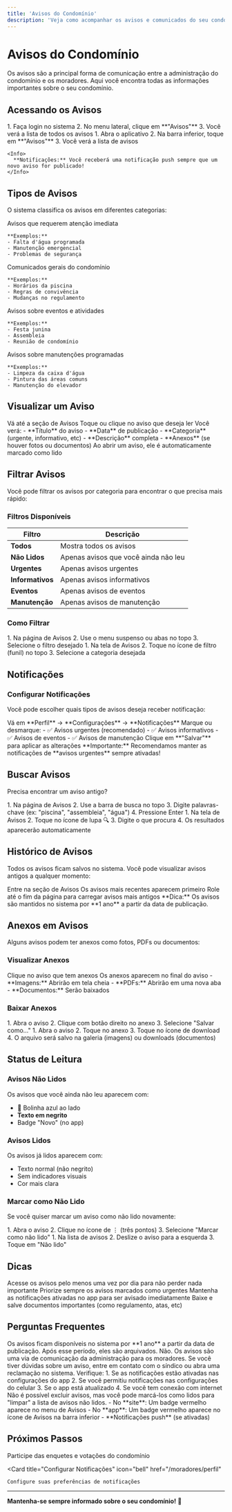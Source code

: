 ```yaml
---
title: 'Avisos do Condomínio'
description: 'Veja como acompanhar os avisos e comunicados do seu condomínio'
---
```


# Avisos do Condomínio

Os avisos são a principal forma de comunicação entre a administração do condomínio e os moradores. Aqui você encontra todas as informações importantes sobre o seu condomínio.

## Acessando os Avisos

<Tabs>
  <Tab title="Pelo Site">
    1. Faça login no sistema
    2. No menu lateral, clique em **"Avisos"**
    3. Você verá a lista de todos os avisos
  </Tab>
  
  <Tab title="Pelo App">
    1. Abra o aplicativo
    2. Na barra inferior, toque em **"Avisos"**
    3. Você verá a lista de avisos
    
    <Info>
      **Notificações:** Você receberá uma notificação push sempre que um novo aviso for publicado!
    </Info>
  </Tab>
</Tabs>

## Tipos de Avisos

O sistema classifica os avisos em diferentes categorias:

<CardGroup cols={2}>
  <Card title="🔴 Urgente" icon="circle-exclamation">
    Avisos que requerem atenção imediata
    
    **Exemplos:**
    - Falta d'água programada
    - Manutenção emergencial
    - Problemas de segurança
  </Card>
  
  <Card title="ℹ️ Informativo" icon="circle-info">
    Comunicados gerais do condomínio
    
    **Exemplos:**
    - Horários da piscina
    - Regras de convivência
    - Mudanças no regulamento
  </Card>
  
  <Card title="📅 Evento" icon="calendar-days">
    Avisos sobre eventos e atividades
    
    **Exemplos:**
    - Festa junina
    - Assembleia
    - Reunião de condomínio
  </Card>
  
  <Card title="🔧 Manutenção" icon="wrench">
    Avisos sobre manutenções programadas
    
    **Exemplos:**
    - Limpeza da caixa d'água
    - Pintura das áreas comuns
    - Manutenção do elevador
  </Card>
</CardGroup>

## Visualizar um Aviso

<Steps>
  <Step title="Acesse a Lista">
    Vá até a seção de Avisos
  </Step>
  
  <Step title="Clique no Aviso">
    Toque ou clique no aviso que deseja ler
  </Step>
  
  <Step title="Leia o Conteúdo">
    Você verá:
    - **Título** do aviso
    - **Data** de publicação
    - **Categoria** (urgente, informativo, etc)
    - **Descrição** completa
    - **Anexos** (se houver fotos ou documentos)
  </Step>
  
  <Step title="Marcado como Lido">
    Ao abrir um aviso, ele é automaticamente marcado como lido
  </Step>
</Steps>

## Filtrar Avisos

Você pode filtrar os avisos por categoria para encontrar o que precisa mais rápido:

### Filtros Disponíveis

| Filtro | Descrição |
|--------|-----------|
| **Todos** | Mostra todos os avisos |
| **Não Lidos** | Apenas avisos que você ainda não leu |
| **Urgentes** | Apenas avisos urgentes |
| **Informativos** | Apenas avisos informativos |
| **Eventos** | Apenas avisos de eventos |
| **Manutenção** | Apenas avisos de manutenção |

### Como Filtrar

<Tabs>
  <Tab title="Pelo Site">
    1. Na página de Avisos
    2. Use o menu suspenso ou abas no topo
    3. Selecione o filtro desejado
  </Tab>
  
  <Tab title="Pelo App">
    1. Na tela de Avisos
    2. Toque no ícone de filtro (funil) no topo
    3. Selecione a categoria desejada
  </Tab>
</Tabs>

## Notificações

### Configurar Notificações

Você pode escolher quais tipos de avisos deseja receber notificação:

<Steps>
  <Step title="Acesse Configurações">
    Vá em **Perfil** → **Configurações** → **Notificações**
  </Step>
  
  <Step title="Escolha os Tipos">
    Marque ou desmarque:
    - ✅ Avisos urgentes (recomendado)
    - ✅ Avisos informativos
    - ✅ Avisos de eventos
    - ✅ Avisos de manutenção
  </Step>
  
  <Step title="Salve">
    Clique em **"Salvar"** para aplicar as alterações
  </Step>
</Steps>

<Warning>
  **Importante:** Recomendamos manter as notificações de **avisos urgentes** sempre ativadas!
</Warning>

## Buscar Avisos

Precisa encontrar um aviso antigo?

<Tabs>
  <Tab title="Pelo Site">
    1. Na página de Avisos
    2. Use a barra de busca no topo
    3. Digite palavras-chave (ex: "piscina", "assembleia", "água")
    4. Pressione Enter
  </Tab>
  
  <Tab title="Pelo App">
    1. Na tela de Avisos
    2. Toque no ícone de lupa 🔍
    3. Digite o que procura
    4. Os resultados aparecerão automaticamente
  </Tab>
</Tabs>

## Histórico de Avisos

Todos os avisos ficam salvos no sistema. Você pode visualizar avisos antigos a qualquer momento:

<Steps>
  <Step title="Acesse Avisos">
    Entre na seção de Avisos
  </Step>
  
  <Step title="Role para Baixo">
    Os avisos mais recentes aparecem primeiro
  </Step>
  
  <Step title="Carregue Mais">
    Role até o fim da página para carregar avisos mais antigos
  </Step>
</Steps>

<Info>
  **Dica:** Os avisos são mantidos no sistema por **1 ano** a partir da data de publicação.
</Info>

## Anexos em Avisos

Alguns avisos podem ter anexos como fotos, PDFs ou documentos:

### Visualizar Anexos

<Steps>
  <Step title="Abra o Aviso">
    Clique no aviso que tem anexos
  </Step>
  
  <Step title="Role até Anexos">
    Os anexos aparecem no final do aviso
  </Step>
  
  <Step title="Clique para Abrir">
    - **Imagens:** Abrirão em tela cheia
    - **PDFs:** Abrirão em uma nova aba
    - **Documentos:** Serão baixados
  </Step>
</Steps>

### Baixar Anexos

<Tabs>
  <Tab title="Pelo Site">
    1. Abra o aviso
    2. Clique com botão direito no anexo
    3. Selecione "Salvar como..."
  </Tab>
  
  <Tab title="Pelo App">
    1. Abra o aviso
    2. Toque no anexo
    3. Toque no ícone de download
    4. O arquivo será salvo na galeria (imagens) ou downloads (documentos)
  </Tab>
</Tabs>

## Status de Leitura

### Avisos Não Lidos

Os avisos que você ainda não leu aparecem com:
- 🔵 Bolinha azul ao lado
- **Texto em negrito**
- Badge "Novo" (no app)

### Avisos Lidos

Os avisos já lidos aparecem com:
- Texto normal (não negrito)
- Sem indicadores visuais
- Cor mais clara

### Marcar como Não Lido

Se você quiser marcar um aviso como não lido novamente:

<Tabs>
  <Tab title="Pelo Site">
    1. Abra o aviso
    2. Clique no ícone de ⋮ (três pontos)
    3. Selecione "Marcar como não lido"
  </Tab>
  
  <Tab title="Pelo App">
    1. Na lista de avisos
    2. Deslize o aviso para a esquerda
    3. Toque em "Não lido"
  </Tab>
</Tabs>

## Dicas

<CardGroup cols={2}>
  <Card title="Verifique Diariamente" icon="calendar-day">
    Acesse os avisos pelo menos uma vez por dia para não perder nada importante
  </Card>
  
  <Card title="Leia Avisos Urgentes" icon="circle-exclamation">
    Priorize sempre os avisos marcados como urgentes
  </Card>
  
  <Card title="Ative Notificações" icon="bell">
    Mantenha as notificações ativadas no app para ser avisado imediatamente
  </Card>
  
  <Card title="Salve Documentos" icon="floppy-disk">
    Baixe e salve documentos importantes (como regulamento, atas, etc)
  </Card>
</CardGroup>

## Perguntas Frequentes

<AccordionGroup>
  <Accordion title="Por quanto tempo os avisos ficam disponíveis?">
    Os avisos ficam disponíveis no sistema por **1 ano** a partir da data de publicação. Após esse período, eles são arquivados.
  </Accordion>
  
  <Accordion title="Posso responder um aviso?">
    Não. Os avisos são uma via de comunicação da administração para os moradores. Se você tiver dúvidas sobre um aviso, entre em contato com o síndico ou abra uma reclamação no sistema.
  </Accordion>
  
  <Accordion title="Não recebi notificação de um aviso urgente">
    Verifique:
    1. Se as notificações estão ativadas nas configurações do app
    2. Se você permitiu notificações nas configurações do celular
    3. Se o app está atualizado
    4. Se você tem conexão com internet
  </Accordion>
  
  <Accordion title="Posso excluir avisos?">
    Não é possível excluir avisos, mas você pode marcá-los como lidos para "limpar" a lista de avisos não lidos.
  </Accordion>
  
  <Accordion title="Como sei se há avisos novos?">
    - No **site**: Um badge vermelho aparece no menu de Avisos
    - No **app**: Um badge vermelho aparece no ícone de Avisos na barra inferior
    - **Notificações push** (se ativadas)
  </Accordion>
</AccordionGroup>

## Próximos Passos

<CardGroup cols={2}>
  <Card
    title="Enquetes"
    icon="chart-simple"
    href="/moradores/enquetes"
  >
    Participe das enquetes e votações do condomínio
  </Card>
  
  <Card
    title="Configurar Notificações"
    icon="bell"
    href="/moradores/perfil"
  >
    Configure suas preferências de notificações
  </Card>
</CardGroup>

---

**Mantenha-se sempre informado sobre o seu condomínio!** 📢

